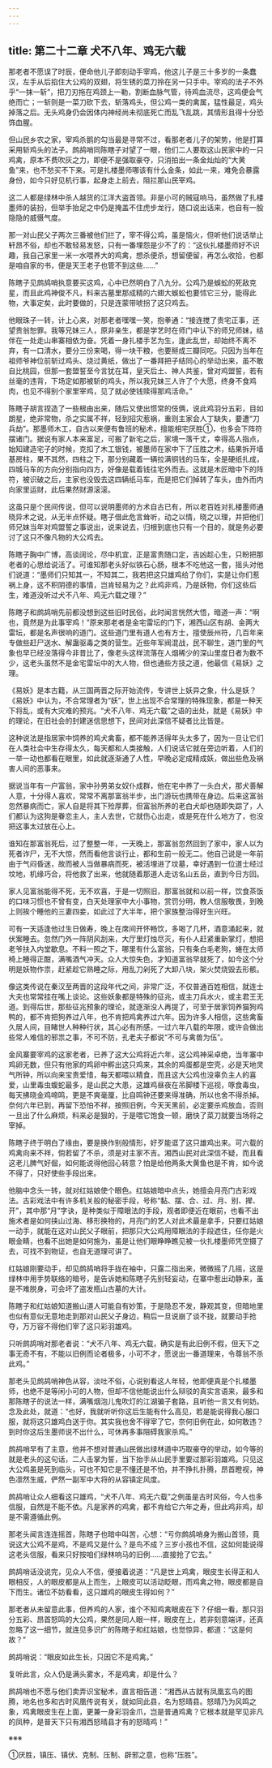 ```yaml
---
---
---
```

title: 第二十二章 犬不八年、鸡无六载
---




那老者不愿误了时辰，便命他儿子即刻动手宰鸡，他这儿子是三十多岁的一条蠢汉，左手从后掐住大公鸡的双翅，将生锈的菜刀拎在另一只手中。宰鸡的法子不外乎“一抹一斩”，把刀刃拖在鸡颈上一勒，割断血脉气管，待鸡血流尽，这鸡便会气绝而亡；一斩则是一菜刀砍下去，斩落鸡头，但公鸡一类的禽属，猛性最足，鸡头掉落之后。无头鸡身仍会因体内神经尚未彻底死亡而乱飞乱跳，其情形且得十分恐饰血腥。

但山民乡农之家，宰鸡杀鹅的勾当最是寻常不过，看那老者儿子的架势，他是打算采用斩鸡头的法子。鹧鸪哨同陈瞎子对望了一眼，他们二人要取这山民家中的一只鸡禽，原本不费吹灰之力，即便不是强取豪夺，只消拍出一条金灿灿的“大黄鱼”来，也不愁买不下来。可是扎楼墨师哪该有什么金条，如此一来，难免会暴露身份，如今只好见机行事，起身走上前去，阻拦那山民宰鸡。

这二人都是绿林中杀人越货的江洋大盗首领。非是小可的贼寇响马，虽然做了扎楼墨师的装扮，但举手抬足之中仍是掩盖不住虎步龙行，随口说出话来，也自有一股隐隐的威慑气度。

那一对山民父子两次三番被他们拦了，宰不得公鸡，虽是恼火，但听他们说话举止轩昂不俗，却也不敢轻易发怒，只有一番埋怨是少不了的：“这伙扎楼墨师好不识趣，我自己家里一米一水喂养大的鸡禽，想杀便杀，想留便留，再怎么收拾，也都是咱自家的书，便是天王老子也管不到这些……”

陈瞎子见鹧鸪哨执意要买这鸡，心中已然明白了八九分。公鸡乃是蜈蚣的死敌克星，而且此鸡神俊不凡，料来古墓里那成精的六翅大蜈蚣也要怵它三分，能得此物，大事定矣，此时要做的，只是连蒙带唬拐了这只鸡去。

他眼珠子一转，计上心来，对那老者嘿嘿一笑，抱拳通：“接连搅了贵宅正事，还望贵翁恕罪。我等兄妹三人，原非亲生，都是学艺时在师门中认下的师兄师妹，结伴在一处走山串寨相依为奋。凭着一身扎楼手艺为生，逢此乱世，却始终不离不弃，有一口清水，要分三份来喝，得一块干粮，也要掰成三瓣同吃。只因为当年在祖师爷神位前斩过鸡头、烧过黄纸，做出了一番拜把子结同心的举动出来，虽不敢自比桃园，但那一套盟誓至今言犹在耳，皇天后土、神人共鉴，曾对鸡盟誓，若有丝毫的违背，下场定如那被斩的鸡头，所以我兄妹三人许了个大愿，终身不食鸡肉，也见不得别个家里宰鸡，见了就必使钱赎得那鸡活命。”

陈瞎子胡言捏造了一些根由出来，随后又使出惯常的伎俩，说此鸡羽分五彩，目如朗星，绝非常物，杀之实属不祥，轻到招灾惹祸，重则主家会人丁缺失，要遭“刀兵劫”。那墨师木工，自古以来便有鲁班的秘术，擅能相宅厌胜①，也多会下阵符摆诸门。据说有家人本来富足，可搬了新宅之后，家境一落千丈，幸得高人指点，始知建造宅子的时候，克扣了木工银钱，被墨师在家中下了压胜之术，结果拆开墙基房柱，果不其然，四柱之下，那分别藏着一辆拉满铜钱的马车，全是硬纸扎成，四城马车的方向分别指向四方，好像是载着钱往宅外而去。这就是木匠暗中下的阵符，被识破之后，主家也没毁去这四辆纸马车，而是把它们掉转了车头，由外而内向家里运财，此后果然财源滚滚。

这虽只是个民间传说，但可以说明墨师的方术自古已有，所以老百姓对扎楼墨师通晓异术之说，从无半点怀疑。瞎子借此危言耸听，动之以情，晓之以理，并把他们师兄妹当年对鸡盟誓之事说出，说来说去，归根到底也只有一个目的，就是务必要讨了这只不像凡物的大公鸡去。

陈瞎子胸中广博，高谈阔论，尽中机宜，正是富贵随口定，吉凶趁心生，只盼把那老者的心思给说活了。可谁知那老头好似铁石心肠，根本不吃他这一套，摇头对他们说道：“墨师们只知其一，不知其二，我若把这只雄鸡给了你们，实是让你们惹祸上身，这不积阴德的事情，岂肯轻易为之？此鸡非鸡，乃是妖物，你们这些后生，难道没听过犬不八年、鸡无六载之理？”

陈瞎子和鹧鸪哨先前都没想到这些旧时民俗，此时闻言恍然大悟，暗道一声：“啊也，竟然是为此事宰鸡！”原来那老者是金宅雷坛的门下，湘西山区有胡、金两大雷坛，都是名声很响的道门。这些道门里有道人也有方士，擅使辰州符，几百年来专做些赶尸送水、解蛊驱毒之类的营生。近些年军阀混战，民不聊生，道门里的气象也早已经没落得今非昔比了，像老头这样流落在人烟稀少的深山里度日者为数不少，这老头虽然不是金宅雷坛中的大人物，但也通些方技之道，他最信《易妖》之理。

《易妖》是本古籍，从三国两晋之际开始流传，专讲世上妖异之象，什么是妖？《易妖》中认为，不合常理者为“妖”，世上出现不合常理的特殊现象，都是一种天下将乱，或有大灾难的预兆。“犬不八年、鸡无六载”之语的出处，就是《易妖》中的理论，在旧社会的封建迷信思想下，民间对此深信不疑者比比皆是。

这种说法是指居家中饲养的鸡犬禽畜，都不能养活得年头太多了，因为一旦让它们在人类社会中生存得太久，每天都和人类接触，人们说话它就在旁边听着，人们的一举一动也都看在眼里，如此就逐渐通了人性，早晚必定成精成妖，做出些危及祸害人间的恶事来。

据说当年有一户富翁，家中孙男弟女奴仆成群，他在宅中养了一头白犬，那犬善解人意，十分得人喜欢，常常不离那富翁半步，出门游玩也携带在身边。后来这富翁忽然暴病而亡，家人自是将其下殓厚葬，但富翁所养的老白犬却也随即失踪了，人们都认为这狗是眷恋主人，主人去世，它就伤心出走，或是死在什么地方了，也没把这事太过放在心上。

谁知在那富翁死后，过了整整一年，一天晚上，那富翁忽然回到了家中，家人以为死者诈尸，无不大惊，然而看他言谈行止，都和生前一般无二。他自己说是一年前由于气闷昏迷，故而被人当做暴病而死，被活埋进了坟墓，幸好遇到一位道士经过坟地，机缘巧合，将他救了出来，他就随着那道人走访名山五岳，直到今日方回。

家人见富翁能得不死，无不欢喜，于是一切照旧，那富翁就和以前一样，饮食茶饭的口味习惯也不曾有变，白天处理家中大小事物，赏罚分明，教人信服敬畏，到晚上则挨个睡他的三妻四妾，如此过了大半年，把个家族整治得好生兴旺。

可有一天适逢他过生日做寿，晚上在席间开怀畅饮，多喝了几杯，酒意涌起来，就伏案睡去。忽然门外一阵阴风刮来，大厅里灯烛尽灭，有仆人赶紧重新掌灯，想把老爷扶入内堂歇息。不料一照之下，哪里有什么富翁，只有条白毛老狗，蜷在太师椅上睡得正酣，满嘴酒气冲天。众人大惊失色，才知道富翁早就死了，如今这个分明是妖物作祟，赶紧趁它熟睡之际，用乱刀剁死了大卸八块，架火焚烧毁去形骸。

像这类传说在秦汉至两晋的这段年代之间，非常广泛，不仅普通百姓相信，就连士大夫也常常挂在嘴上谈论。这些妖象都是特殊的征兆，或主刀兵水火，或主君王无道。到得后世，那些征兆预象的理论，就逐渐没人再提了，可至于居家饲养猫狗鸡鸭的，都不肯把狗养过八年，也不肯把鸡禽养过六年。因为许多人相信，这些禽畜久居人间，目睹世人种种行状，其心必有所感，一过六年八载的年限，或许会做出些常人难信的邪祟之事，不可不防，孔老夫子都说“不可与禽兽为伍”。

金风寨要宰鸡的这家老者，已养了这大公鸡将近六年，这公鸡神采卓绝，当年寨中鸡卵无数，但只有他家的鸡卵中孵出这只鸡来，其余的鸡蛋都是空壳，必是天地灵气所钟，所以向来宝贵爱惜，每天都喂以精食，而且这大公鸡也没辜负主人的喜爱，山里毒虫蝮蛇最多，是山民之大患，这雄鸡昼夜在吊脚楼下巡视，啄食毒虫，每天拂晓金鸡啼鸣，更是不爽毫厘，比自鸣钟还要来得准确，所以也舍不得杀掉。奈何六年已到，再留下恐怕不祥，按照旧例，今天天黑前，必定要杀鸡放血，否则一旦出了什么麻烦，料来必是狠的，于是喂它饱食一顿，磨快了菜刀就要当场将之宰掉。

陈瞎子终于明白了缘由，要是换作别般情形，好歹能诓了这只雄鸡出来。可六载的鸡禽向来不祥，倘若留了不杀，须是对主家不吉。湘西山民对此深信不疑，而且看这老儿脾气好倔，如何能说得他回心转意？怕是给他两条大黄鱼也是不肯，如今说不得了，只好使些手段出来。

他脑中念头一转，就对红姑娘使个眼色。红姑娘暗中点头，她擅会月亮门古彩戏法。古彩戏法中有许多机关般的秘密手段，号称“黏、摆、合、过、月、别、撵、开”，其中那“月”字诀，是种类似于障眼法的手段，观者即便近在眼前，也看不出施术者是如何挟山过海、移形换物的，月亮门的艺人对此术最是拿手，只要红姑娘一动手，就能在这对山民父子眼前，把那只大公鸡用障眼法的手段遮住，任你是火眼金睛，也看不出她是如何施为，虽是让他们眼睁睁瞧见被一伙扎楼墨师凭空摄了去，可找不到物证，也自无道理可讲了。

红姑娘刚要动手，却见鹧鸪哨将手拢在袖中，只露二指出来，微微摇了几摇，这是绿林中用手势联络的暗号，是告诉她和陈瞎子先别轻妄动，在寨中惹出动静来，虽是不难脱身，可会坏了盗发瓶山古墓的大计。

陈瞎子和红姑娘知道搬山道人可能自有妙策，于是隐忍不发，静观其变，但暗地里也似有意似无意地走到那对山民父子身边，稍后一旦说崩了谈不拢，就要动手抢夺，万万容不得他们宰了这只彩羽雄鸡。

只听鹧鸪哨对那老者说：“犬不八年、鸡无六载，确实是有此旧例不假，但天下之事无奇不有，不能以旧例而论者极多，小可不才，愿说出一番道理来，令尊翁不杀此鸡。”

那老头见鹧鸪哨神色从容，淡吐不俗，心说别看这人年轻，他即便真是个扎楼墨师，也绝不是等闲小可的人物，但却不信他能说出什么辩驳的真实言语来，最多和那陈瞎子的说法一样，满嘴烟泡儿鬼吹灯的江湖骗子套路，且听他一言又有何妨。念及此处，就道：“也好，我就听听你这后生能有什么高见，若是能说得我心服口服，就将这只雄鸡白送于你。其实我也舍不得宰了它，奈何旧例在此，如何敢违？到时你这后生墨师说不出什么，可休再多事阻碍我家杀鸡。”

鹧鸪哨早有了主意，他并不想对普通山民做出绿林道中巧取豪夺的举动，如今等的就是老头的这句话，二人击掌为誓，当下抬手从山民手里要过那彩羽雄鸡。只见这大公鸡虽是死到临头，可也不知它是不懂还是不怕，并不挣扎扑腾，昂首瞪视，神色凛然生威，俨然一副军中大将的从容镇定风度。

鹧鸪哨让众人细看这只雄鸡，“犬不八年、鸡无六载”之例虽是古时风俗，今人也多信服，自然是不能不依。凡是家养的鸡禽，都不肯给它六年之寿，但此鸡非鸡，却是不需遵循此例。

那老头闻言连连摇首，陈瞎子也暗中叫苦，心想：“亏你鹧鸪哨身为搬山首领，竟说这大公鸡不是鸡，不是鸡又是什么？是鸟不成？三岁小孩也不信，这如何能说得这老头信服，看来只好按咱们绿林响马的旧例……直接抢了它去。”

鹧鸪哨话没说完，见众人不信，便接着说道：“凡是世上鸡禽，眼皮生长得正和人眼相反，人的眼皮都是从上而生，上眼皮可以活动眨眼，而鸡禽之物，眼皮都是自下而生。诸位不妨看看，这只雄鸡的眼皮生得如何？”

那老者从未留意此事，但养鸡的人家，谁个不知鸡禽眼皮在下？仔细一看，那只羽分五彩、昂首怒鸣的大公鸡，果然是同人眼一样，眼皮在上，若非刻意端详，还真忽略了这一细节，就连见多识广的陈瞎子和红姑娘，也觉惊异，都道：“这是何故？”

鹧鸪哨说：“眼皮如此生长，只因它不是鸡禽。”

复听此言，众人仍是满头雾水，不是鸡禽，却是什么？

鹧鸪哨也不愿与他们卖弄识宝秘术，直言相告道：“湘西从古就有凤凰玄鸟的图腾，地名也多和古时风凰传说有关，就如同此县，名为怒晴县。怒晴乃为风鸣之象，鸡禽眼皮生在上面，更兼一身彩羽金爪，岂是普通鸡禽？它根本就是罕见非凡的凤种，是普天下只有湘西怒晴县才有的怒晴鸡！”

※※※

①厌胜，镇压、镇伏、克制、压制、辟邪之意，也称“压胜”。